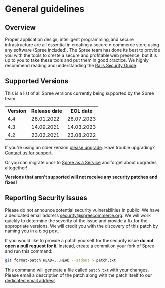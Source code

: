 # General guidelines

## Overview

Proper application design, intelligent programming, and secure infrastructure are all essential in creating a secure e-commerce store using any software (Spree included). The Spree team has done its best to provide you with the tools to create a secure and profitable web presence, but it is up to you to take these tools and put them in good practice. We highly recommend reading and understanding the [Rails Security Guide](http://guides.rubyonrails.org/security.html).

## Supported Versions

This is a list of all Spree versions currently being supported by the Spree team.

| Version | Release date | EOL date   |
| ------- | ------------ | ---------- |
| 4.4     | 26.01.2022   | 26.07.2023 |
| 4.3     | 14.09.2021   | 14.03.2023 |
| 4.2     | 23.02.2021   | 23.08.2022 |

If you're using an older version [please upgrade](../upgrades/upgrades/). Have trouble upgrading? [Contact us for support](https://spreecommerce.org/contact/).

Or you can migrate once to [Spree as a Service](https://spreecommerce.org/spree-as-a-service/) and forget about upgrades altogether!

**Versions that aren't supported will not receive any security patches and fixes!**

## Reporting Security Issues

Please do not announce potential security vulnerabilities in public. We have a dedicated email address [security@spreecommerce.org](mailto:security@spreecommerce.org). We will work quickly to determine the severity of the issue and provide a fix for the appropriate versions. We will credit you with the discovery of this patch by naming you in a blog post.

If you would like to provide a patch yourself for the security issue **do not open a pull request for it**. Instead, create a commit on your fork of Spree and run this command:

```bash
git format-patch HEAD~1..HEAD --stdout > patch.txt
```

This command will generate a file called `patch.txt` with your changes. Please email a description of the patch along with the patch itself to our [dedicated email address](mailto:hi@spreecommerce.org).
